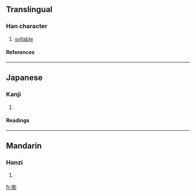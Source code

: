 ==Translingual==
===Han character===
{{Han char|rn=30|rad=口|as=12|sn=15|four=|canj=口土廿竹 (RGTH)}}
# [[syllable]]
====References====
{{Han ref|kx=0206.270|dkj=04241|hdz=10681.010|uh=562D|ud=22061}}
----
==Japanese==
===Kanji===
{{ja-kanji|grade=|rs=口12}}
# {{defn|Japanese}} 
====Readings====
{{ja-readings|on=[[ほう]] (hō), [[びょう]] (byō)|kun=[[こえ]] (koe)}}
----
==Mandarin==
===Hanzi===
{{cmn-hanzi|pin=[[pēng]] (peng1), [[zhāo]] ([[zhao1]])|wg=p'eng<sup>1</sup>, chao<sup>1</sup>}}
# {{defn|Mandarin}}

[[fr:嘭]]